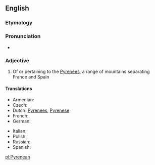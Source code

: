 ==English==

===Etymology===
{{suffix|Pyrenees|ean|lang=en}}

===Pronunciation===
* {{IPA|/ˌpirəˈniːən/|lang=en}}

===Adjective===
{{en-adj|-}}

#Of or pertaining to the [[Pyrenees]], a range of mountains separating France and Spain

====Translations====
{{trans-top|of or pertaining to the Pyrenees}}
* Armenian: {{t-|hy|պիրենեյան|tr=pireneyan}}
* Czech: {{t-|cs|pyrenejský|m}}
*Dutch: [[Pyrenees]], [[Pyrenese]]
* French: {{t+|fr|pyrénéen|m}}
* German: {{t-|de|pyrenäisch}}
{{trans-mid}}
* Italian: {{t-|it|pirenaico|m}}
* Polish: {{t-|pl|pirenejski|m}}
* Russian: {{t|ru|пиренейский|tr=pirenéjskij}}
* Spanish: {{t-|es|pirenaico|m}}
{{trans-bottom}}

[[pl:Pyrenean]]